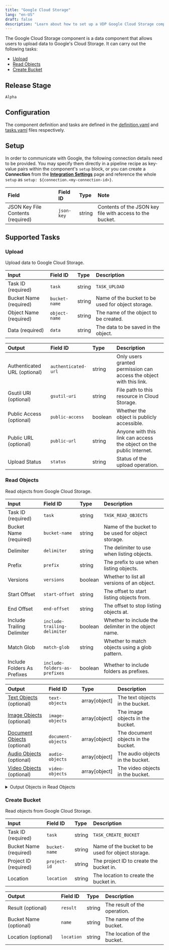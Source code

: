 ```yaml
---
title: "Google Cloud Storage"
lang: "en-US"
draft: false
description: "Learn about how to set up a VDP Google Cloud Storage component https://github.com/instill-ai/instill-core"
---
```


The Google Cloud Storage component is a data component that allows users to upload data to Google's Cloud Storage.
It can carry out the following tasks:
- [Upload](#upload)
- [Read Objects](#read-objects)
- [Create Bucket](#create-bucket)



## Release Stage

`Alpha`



## Configuration

The component definition and tasks are defined in the [definition.yaml](https://github.com/instill-ai/pipeline-backend/blob/main/pkg/component/data/googlecloudstorage/v0/config/definition.yaml) and [tasks.yaml](https://github.com/instill-ai/pipeline-backend/blob/main/pkg/component/data/googlecloudstorage/v0/config/tasks.yaml) files respectively.




## Setup


In order to communicate with Google, the following connection details need to be
provided. You may specify them directly in a pipeline recipe as key-value pairs
within the component's `setup` block, or you can create a **Connection** from
the [**Integration Settings**](https://www.instill.tech/docs/vdp/integration)
page and reference the whole `setup` as `setup:
${connection.<my-connection-id>}`.

<div class="markdown-col-no-wrap" data-col-1 data-col-2>

| Field | Field ID | Type | Note |
| :--- | :--- | :--- | :--- |
| JSON Key File Contents (required) | `json-key` | string | Contents of the JSON key file with access to the bucket.  |

</div>





## Supported Tasks

### Upload

Upload data to Google Cloud Storage.

<div class="markdown-col-no-wrap" data-col-1 data-col-2>

| Input | Field ID | Type | Description |
| :--- | :--- | :--- | :--- |
| Task ID (required) | `task` | string | `TASK_UPLOAD` |
| Bucket Name (required) | `bucket-name` | string | Name of the bucket to be used for object storage. |
| Object Name (required) | `object-name` | string | The name of the object to be created. |
| Data (required) | `data` | string | The data to be saved in the object. |
</div>






<div class="markdown-col-no-wrap" data-col-1 data-col-2>

| Output | Field ID | Type | Description |
| :--- | :--- | :--- | :--- |
| Authenticated URL (optional) | `authenticated-url` | string | Only users granted permission can access the object with this link. |
| Gsutil URI (optional) | `gsutil-uri` | string | File path to this resource in Cloud Storage. |
| Public Access (optional) | `public-access` | boolean | Whether the object is publicly accessible. |
| Public URL (optional) | `public-url` | string | Anyone with this link can access the object on the public Internet. |
| Upload Status | `status` | string | Status of the upload operation. |
</div>


### Read Objects

Read objects from Google Cloud Storage.

<div class="markdown-col-no-wrap" data-col-1 data-col-2>

| Input | Field ID | Type | Description |
| :--- | :--- | :--- | :--- |
| Task ID (required) | `task` | string | `TASK_READ_OBJECTS` |
| Bucket Name (required) | `bucket-name` | string | Name of the bucket to be used for object storage. |
| Delimiter | `delimiter` | string | The delimiter to use when listing objects. |
| Prefix | `prefix` | string | The prefix to use when listing objects. |
| Versions | `versions` | boolean | Whether to list all versions of an object. |
| Start Offset | `start-offset` | string | The offset to start listing objects from. |
| End Offset | `end-offset` | string | The offset to stop listing objects at. |
| Include Trailing Delimiter | `include-trailing-delimiter` | boolean | Whether to include the delimiter in the object name. |
| Match Glob | `match-glob` | string | Whether to match objects using a glob pattern. |
| Include Folders As Prefixes | `include-folders-as-prefixes` | boolean | Whether to include folders as prefixes. |
</div>






<div class="markdown-col-no-wrap" data-col-1 data-col-2>

| Output | Field ID | Type | Description |
| :--- | :--- | :--- | :--- |
| [Text Objects](#read-objects-text-objects) (optional) | `text-objects` | array[object] | The text objects in the bucket. |
| [Image Objects](#read-objects-image-objects) (optional) | `image-objects` | array[object] | The image objects in the bucket. |
| [Document Objects](#read-objects-document-objects) (optional) | `document-objects` | array[object] | The document objects in the bucket. |
| [Audio Objects](#read-objects-audio-objects) (optional) | `audio-objects` | array[object] | The audio objects in the bucket. |
| [Video Objects](#read-objects-video-objects) (optional) | `video-objects` | array[object] | The video objects in the bucket. |
</div>

<details>
<summary> Output Objects in Read Objects</summary>

<h4 id="read-objects-text-objects">Text Objects</h4>

<div class="markdown-col-no-wrap" data-col-1 data-col-2>

| Field | Field ID | Type | Note |
| :--- | :--- | :--- | :--- |
| [Attributes](#read-objects-attributes) | `attributes` | object | The attributes of the object. |
| Data | `data` | string | The data of the object. |
</div>

<h4 id="read-objects-attributes">Attributes</h4>

<div class="markdown-col-no-wrap" data-col-1 data-col-2>

| Field | Field ID | Type | Note |
| :--- | :--- | :--- | :--- |
| Content Disposition | `content-disposition` | string | The content disposition of the object. |
| Content Encoding | `content-encoding` | string | The content encoding of the object. |
| Content Language | `content-language` | string | The content language of the object. |
| Content Type | `content-type` | string | The content type of the object. |
| Media Link | `media-link` | string | The media link of the object. |
| Metadata | `metadata` | object | The object metadata. |
| Object Name | `name` | string | The name of the object. |
| Owner | `owner` | string | The owner of the object. |
| Size | `size` | integer | The size of the object. |
| Storage Class | `storage-class` | string | The storage class of the object. |
</div>

<h4 id="read-objects-image-objects">Image Objects</h4>

<div class="markdown-col-no-wrap" data-col-1 data-col-2>

| Field | Field ID | Type | Note |
| :--- | :--- | :--- | :--- |
| [Attributes](#read-objects-attributes) | `attributes` | object | The attributes of the object. |
| Data | `data` | string | The data of the object. |
</div>

<h4 id="read-objects-attributes">Attributes</h4>

<div class="markdown-col-no-wrap" data-col-1 data-col-2>

| Field | Field ID | Type | Note |
| :--- | :--- | :--- | :--- |
| Content Disposition | `content-disposition` | string | The content disposition of the object. |
| Content Encoding | `content-encoding` | string | The content encoding of the object. |
| Content Language | `content-language` | string | The content language of the object. |
| Content Type | `content-type` | string | The content type of the object. |
| Media Link | `media-link` | string | The media link of the object. |
| Metadata | `metadata` | object | The object metadata. |
| Object Name | `name` | string | The name of the object. |
| Owner | `owner` | string | The owner of the object. |
| Size | `size` | integer | The size of the object. |
| Storage Class | `storage-class` | string | The storage class of the object. |
</div>

<h4 id="read-objects-document-objects">Document Objects</h4>

<div class="markdown-col-no-wrap" data-col-1 data-col-2>

| Field | Field ID | Type | Note |
| :--- | :--- | :--- | :--- |
| [Attributes](#read-objects-attributes) | `attributes` | object | The attributes of the object. |
| Data | `data` | string | The data of the object. |
</div>

<h4 id="read-objects-attributes">Attributes</h4>

<div class="markdown-col-no-wrap" data-col-1 data-col-2>

| Field | Field ID | Type | Note |
| :--- | :--- | :--- | :--- |
| Content Disposition | `content-disposition` | string | The content disposition of the object. |
| Content Encoding | `content-encoding` | string | The content encoding of the object. |
| Content Language | `content-language` | string | The content language of the object. |
| Content Type | `content-type` | string | The content type of the object. |
| Media Link | `media-link` | string | The media link of the object. |
| Metadata | `metadata` | object | The object metadata. |
| Object Name | `name` | string | The name of the object. |
| Owner | `owner` | string | The owner of the object. |
| Size | `size` | integer | The size of the object. |
| Storage Class | `storage-class` | string | The storage class of the object. |
</div>

<h4 id="read-objects-audio-objects">Audio Objects</h4>

<div class="markdown-col-no-wrap" data-col-1 data-col-2>

| Field | Field ID | Type | Note |
| :--- | :--- | :--- | :--- |
| [Attributes](#read-objects-attributes) | `attributes` | object | The attributes of the object. |
| Data | `data` | string | The data of the object. |
</div>

<h4 id="read-objects-attributes">Attributes</h4>

<div class="markdown-col-no-wrap" data-col-1 data-col-2>

| Field | Field ID | Type | Note |
| :--- | :--- | :--- | :--- |
| Content Disposition | `content-disposition` | string | The content disposition of the object. |
| Content Encoding | `content-encoding` | string | The content encoding of the object. |
| Content Language | `content-language` | string | The content language of the object. |
| Content Type | `content-type` | string | The content type of the object. |
| Media Link | `media-link` | string | The media link of the object. |
| Metadata | `metadata` | object | The object metadata. |
| Object Name | `name` | string | The name of the object. |
| Owner | `owner` | string | The owner of the object. |
| Size | `size` | integer | The size of the object. |
| Storage Class | `storage-class` | string | The storage class of the object. |
</div>

<h4 id="read-objects-video-objects">Video Objects</h4>

<div class="markdown-col-no-wrap" data-col-1 data-col-2>

| Field | Field ID | Type | Note |
| :--- | :--- | :--- | :--- |
| [Attributes](#read-objects-attributes) | `attributes` | object | The attributes of the object. |
| Data | `data` | string | The data of the object. |
</div>

<h4 id="read-objects-attributes">Attributes</h4>

<div class="markdown-col-no-wrap" data-col-1 data-col-2>

| Field | Field ID | Type | Note |
| :--- | :--- | :--- | :--- |
| Content Disposition | `content-disposition` | string | The content disposition of the object. |
| Content Encoding | `content-encoding` | string | The content encoding of the object. |
| Content Language | `content-language` | string | The content language of the object. |
| Content Type | `content-type` | string | The content type of the object. |
| Media Link | `media-link` | string | The media link of the object. |
| Metadata | `metadata` | object | The object metadata. |
| Object Name | `name` | string | The name of the object. |
| Owner | `owner` | string | The owner of the object. |
| Size | `size` | integer | The size of the object. |
| Storage Class | `storage-class` | string | The storage class of the object. |
</div>
</details>


### Create Bucket

Read objects from Google Cloud Storage.

<div class="markdown-col-no-wrap" data-col-1 data-col-2>

| Input | Field ID | Type | Description |
| :--- | :--- | :--- | :--- |
| Task ID (required) | `task` | string | `TASK_CREATE_BUCKET` |
| Bucket Name (required) | `bucket-name` | string | Name of the bucket to be used for object storage. |
| Project ID (required) | `project-id` | string | The project ID to create the bucket in. |
| Location | `location` | string | The location to create the bucket in. |
</div>






<div class="markdown-col-no-wrap" data-col-1 data-col-2>

| Output | Field ID | Type | Description |
| :--- | :--- | :--- | :--- |
| Result (optional) | `result` | string | The result of the operation. |
| Bucket Name (optional) | `name` | string | The name of the bucket. |
| Location (optional) | `location` | string | The location of the bucket. |
</div>



